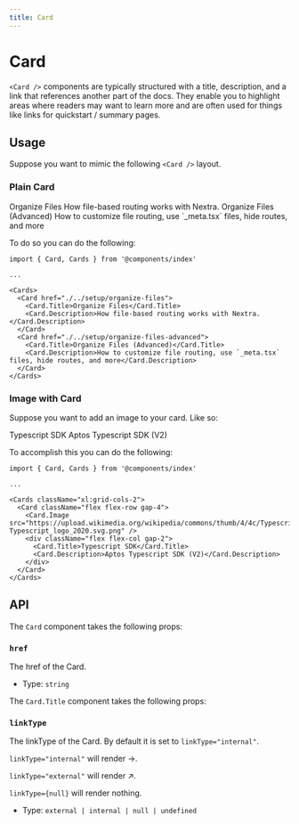 ```yaml
---
title: Card
---
```



# Card

`<Card />` components are typically structured with a title, description, and a link
that references another part of the docs. They enable you to highlight areas where readers may want to
learn more and are often used for things like links for quickstart / summary pages. 

## Usage

Suppose you want to mimic the following `<Card />` layout. 

### Plain Card


<Cards>
  <Card href="./../setup/organize-files">
    <Card.Title>Organize Files</Card.Title>
    <Card.Description>How file-based routing works with Nextra.</Card.Description>
  </Card>
  <Card href="./../setup/organize-files-advanced">
    <Card.Title>Organize Files (Advanced)</Card.Title>
    <Card.Description>How to customize file routing, use `_meta.tsx` files, hide routes, and more</Card.Description>
  </Card>
</Cards>

To do so you can do the following:


```mdx filename="index.mdx"
import { Card, Cards } from '@components/index'

...

<Cards>
  <Card href="./../setup/organize-files">
    <Card.Title>Organize Files</Card.Title>
    <Card.Description>How file-based routing works with Nextra.</Card.Description>
  </Card>
  <Card href="./../setup/organize-files-advanced">
    <Card.Title>Organize Files (Advanced)</Card.Title>
    <Card.Description>How to customize file routing, use `_meta.tsx` files, hide routes, and more</Card.Description>
  </Card>
</Cards>
```

### Image with Card

Suppose you want to add an image to your card. Like so:

<Cards className="xl:grid-cols-2">
  <Card className="flex flex-row gap-4">
    <Card.Image src="https://upload.wikimedia.org/wikipedia/commons/thumb/4/4c/Typescript_logo_2020.svg/2048px-Typescript_logo_2020.svg.png" />
    <div className="flex flex-col gap-2">
      <Card.Title>Typescript SDK</Card.Title>
      <Card.Description>Aptos Typescript SDK (V2)</Card.Description>
    </div>
  </Card>
</Cards>

To accomplish this you can do the following:

```mdx filename="index.mdx"
import { Card, Cards } from '@components/index'

...

<Cards className="xl:grid-cols-2">
  <Card className="flex flex-row gap-4">
    <Card.Image src="https://upload.wikimedia.org/wikipedia/commons/thumb/4/4c/Typescript_logo_2020.svg/2048px-Typescript_logo_2020.svg.png" />
    <div className="flex flex-col gap-2">
      <Card.Title>Typescript SDK</Card.Title>
      <Card.Description>Aptos Typescript SDK (V2)</Card.Description>
    </div>
  </Card>
</Cards>
```

## API

The `Card` component takes the following props:

### `href`

The href of the Card.

- Type: `string`

The `Card.Title` component takes the following props:

### `linkType`

The linkType of the Card. By default it is set to `linkType="internal"`.

`linkType="internal"` will render →.

`linkType="external"` will render ↗.

`linkType={null}` will render nothing.

- Type: `external | internal | null | undefined`